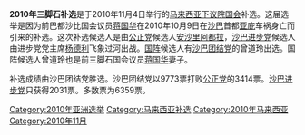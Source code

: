 {{unreferenced|time=2014-03-24T03:23:41+00:00}}
'''2010年三脚石补选'''是于2010年11月4日举行的[[马来西亚下议院|马来西亚下议院]][[国会|国会]]补选。这届选举是因为前巴都沙比国会议员[[蒋国华|蒋国华]]在2010年10月9日在[[沙巴|沙巴]]首都[[亚庇|亚庇]]车祸身亡而引来的补选。这次补选候选人是由[[公正党|公正党]]候选人[[安沙里阿都拉|安沙里阿都拉]]，[[沙巴进步党|沙巴进步党]]候选人由进步党党主席[[杨德利|杨德利]]飞象过河出战。[[国阵|国阵]]候选人有[[沙巴团结党|沙巴团结党]]的曾道玲出选。国阵候选人曾道玲也是前三脚石国会议员[[蒋国华|蒋国华]]妻子。

补选成绩由沙巴团结党胜选。沙巴团结党以9773票打败[[公正党|公正党]]的3414票。[[沙巴进步党|沙巴进步党]]只获得2031票。多数票为6359票。

[[Category:2010年亚洲选举|Category:2010年亚洲选举]]
[[Category:马来西亚补选|Category:马来西亚补选]]
[[Category:2010年马来西亚|Category:2010年马来西亚]]
[[Category:2010年11月|Category:2010年11月]]
